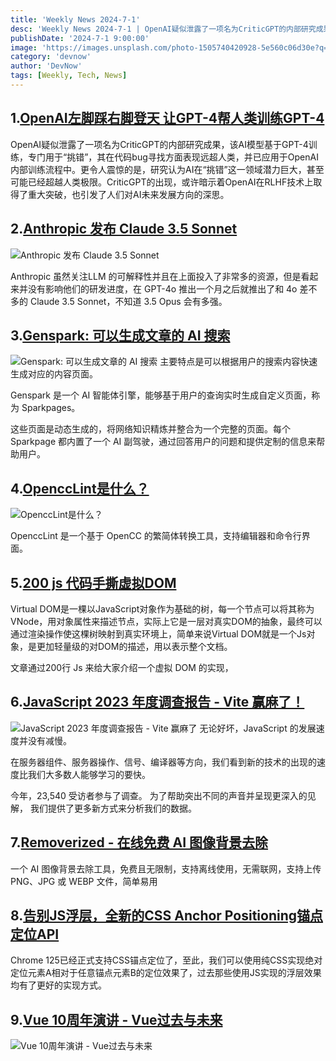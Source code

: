 ```yaml
---
title: 'Weekly News 2024-7-1'
desc: 'Weekly News 2024-7-1 | OpenAI疑似泄露了一项名为CriticGPT的内部研究成果，该AI模型基于GPT-4训练，专门用于“挑错”，其在代码bug寻找方面表现远超人类，并已应用于OpenAI内部训练流程中。更令人震惊的是，研究认为AI在“挑错”这一领域潜力巨大，甚至可能已经超越人类极限。CriticGPT的出现，或许暗示着OpenAI在RLHF技术上取得了重大突破，也引发了人们对AI未来发展方向的深思。'
publishDate: '2024-7-1 9:00:00'
image: 'https://images.unsplash.com/photo-1505740420928-5e560c06d30e?q=80&w=2940&auto=format&fit=crop&ixlib=rb-4.0.3&ixid=M3wxMjA3fDB8MHxwaG90by1wYWdlfHx8fGVufDB8fHx8fA%3D%3D'
category: 'devnow'
author: 'DevNow'
tags: [Weekly, Tech, News]
---
```


## 1.[OpenAI左脚踩右脚登天 让GPT-4帮人类训练GPT-4](https://mp.weixin.qq.com/s?__biz=MzIzNjc1NzUzMw==&mid=2247735948&idx=1&sn=ea9eadaaa263dc05376a6dcb6b904acc&chksm=e8dfedfedfa864e8c0284ec032c1c1c866784303e5d071e409ec36eafe4ce5ece4f1880ec6ca&token=746212805&lang=zh_CN#rd)

OpenAI疑似泄露了一项名为CriticGPT的内部研究成果，该AI模型基于GPT-4训练，专门用于“挑错”，其在代码bug寻找方面表现远超人类，并已应用于OpenAI内部训练流程中。更令人震惊的是，研究认为AI在“挑错”这一领域潜力巨大，甚至可能已经超越人类极限。CriticGPT的出现，或许暗示着OpenAI在RLHF技术上取得了重大突破，也引发了人们对AI未来发展方向的深思。

## 2.[Anthropic 发布 Claude 3.5 Sonnet](https://www.anthropic.com/news/claude-3-5-sonnet)

![Anthropic 发布 Claude 3.5 Sonnet](https://cdn.laughingzhu.cn/DevNow/8u9sgLJi4Z7mnGoU_HTxi.png-thumb)

Anthropic 虽然关注LLM 的可解释性并且在上面投入了非常多的资源，但是看起来并没有影响他们的研发进度，在 GPT-4o 推出一个月之后就推出了和 4o 差不多的 Claude 3.5 Sonnet，不知道 3.5 Opus 会有多强。

## 3.[Genspark: 可以生成文章的 AI 搜索](https://www.genspark.ai/)

![Genspark: 可以生成文章的 AI 搜索](https://cdn.laughingzhu.cn/DevNow/LDUFZiD7ie86L5aYhOwFg.png-thumb)
主要特点是可以根据用户的搜索内容快速生成对应的内容页面。

Genspark 是一个 AI 智能体引擎，能够基于用户的查询实时生成自定义页面，称为 Sparkpages。

这些页面是动态生成的，将网络知识精炼并整合为一个完整的页面。每个 Sparkpage 都内置了一个 AI 副驾驶，通过回答用户的问题和提供定制的信息来帮助用户。

## 4.[OpenccLint是什么？](https://opencclint.vercel.app/)

![OpenccLint是什么？](https://cdn.laughingzhu.cn/DevNow/EuiSoUkohgLbcoD54-nSg.png-thumb)

OpenccLint 是一个基于 OpenCC 的繁简体转换工具，支持编辑器和命令行界面。

## 5.[200 js 代码手撕虚拟DOM](https://lazamar.github.io/virtual-dom/)

Virtual DOM是一棵以JavaScript对象作为基础的树，每一个节点可以将其称为VNode，用对象属性来描述节点，实际上它是一层对真实DOM的抽象，最终可以通过渲染操作使这棵树映射到真实环境上，简单来说Virtual DOM就是一个Js对象，是更加轻量级的对DOM的描述，用以表示整个文档。

文章通过200行 Js 来给大家介绍一个虚拟 DOM 的实现，

## 6.[JavaScript 2023 年度调查报告 - Vite 赢麻了！](https://2023.stateofjs.com/zh-Hans/demographics/)

![JavaScript 2023 年度调查报告 - Vite 赢麻了](https://cdn.laughingzhu.cn/DevNow/X8jw7l7zUdEiDelmfXukW.png-thumb)
无论好坏，JavaScript 的发展速度并没有减慢。

在服务器组件、服务器操作、信号、编译器等方向，我们看到新的技术的出现的速度比我们大多数人能够学习的要快。

今年，23,540 受访者参与了调查。 为了帮助突出不同的声音并呈现更深入的见解， 我们提供了更多新方式来分析我们的数据。

## 7.[Removerized - 在线免费 AI 图像背景去除](https://removerized.tech/)

一个 AI 图像背景去除工具，免费且无限制，支持离线使用，无需联网，支持上传 PNG、JPG 或 WEBP 文件，简单易用

## 8.[告别JS浮层，全新的CSS Anchor Positioning锚点定位API](https://www.zhangxinxu.com/wordpress/2024/06/css-anchor-positioning-api/)

Chrome 125已经正式支持CSS锚点定位了，至此，我们可以使用纯CSS实现绝对定位元素A相对于任意锚点元素B的定位效果了，过去那些使用JS实现的浮层效果均有了更好的实现方式。

## 9.[Vue 10周年演讲 - Vue过去与未来](https://www.youtube.com/watch?v=OmrwRrZitv4)

![Vue 10周年演讲 - Vue过去与未来](https://cdn.laughingzhu.cn/DevNow/mbzg3NhgHfwgaeuGgOslh.png-thumb)
